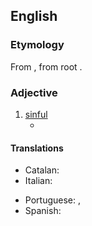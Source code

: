 ==English==

===Etymology===
From {{der|en|la|peccō|t=sin}}, from {{der|en|ine-pro|-}} root {{m|ine-pro|*pik-|t=to be [[angry]]}}.

===Adjective===
{{en-adj}}

# [[sinful]]
#* {{quote-book|lang=en|passage=a volume of '''peccaminous''' pornographical tendency entitled Sweets of Sin.|author=James Joyce|title=Ulysses|year=1918}}

====Translations====
{{trans-top|sinful}}
* Catalan: {{t|ca|pecaminós}}
* Italian: {{t+|it|peccaminoso}}
{{trans-mid}}
* Portuguese: {{t|pt|pecaminoso|m}}, {{t|pt|pecaminosa|f}}
* Spanish: {{t|es|pecaminoso}}
{{trans-bottom}}